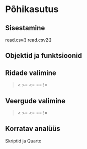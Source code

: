 # Põhikasutus {#sec-kasutus}

## Sisestamine

read.csv()
read.csv2()

<!--
Tidy data
Data structures
-->

## Objektid ja funktsioonid

## Ridade valimine

> < >= <= == !=

## Veergude valimine

> < >= <= == !=

## Korratav analüüs

Skriptid ja Quarto
